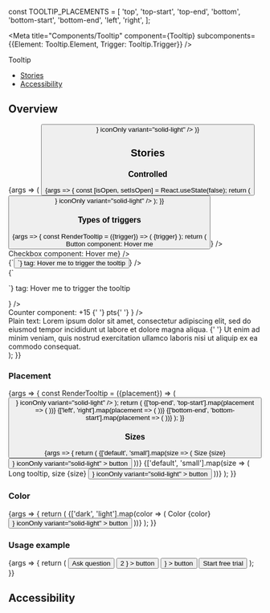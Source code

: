 
const TOOLTIP_PLACEMENTS = [
  'top',
  'top-start',
  'top-end',
  'bottom',
  'bottom-start',
  'bottom-end',
  'left',
  'right',
];

<Meta
  title="Components/Tooltip"
  component={Tooltip}
  subcomponents={{Element: Tooltip.Element, Trigger: Tooltip.Trigger}}
/>

<PageHeader>Tooltip</PageHeader>

- [Stories](#stories)
- [Accessibility](#accessibility)

## Overview

<Canvas>
  <Story name="Default" parameters={{layout: 'centered'}}>
    {args => (
      <Tooltip {...args} asLabel>
        <Tooltip.Element label="Copy to clipboard" />
        <Tooltip.Trigger>
          <Button
            icon={<Icon color="adaptive" type="clipboard" aria-hidden />}
            iconOnly
            variant="solid-light"
          />
        </Tooltip.Trigger>
      </Tooltip>
    )}
  </Story>
</Canvas>

<ArgsTable story="Default" />

## Stories

### Controlled

<Canvas>
  <Story name="Controlled" parameters={{layout: 'centered'}}>
    {args => {
      const [isOpen, setIsOpen] = React.useState(false);
      return (
        <Tooltip {...args} asLabel onOpenChange={setIsOpen} open={isOpen}>
          <Tooltip.Element label="Copy to clipboard" />
          <Tooltip.Trigger>
            <Button
              icon={<Icon color="adaptive" type="clipboard" aria-hidden />}
              iconOnly
              variant="solid-light"
            />
          </Tooltip.Trigger>
        </Tooltip>
      );
    }}
  </Story>
</Canvas>

### Types of triggers

<Canvas>
  <Story name="Types of triggers">
    {args => {
      const RenderTooltip = ({trigger}) => (
        <Tooltip {...args}>
          <Tooltip.Element label="Here's tooltip" />
          <Tooltip.Trigger>{trigger}</Tooltip.Trigger>
        </Tooltip>
      );
      return (
        <Flex direction="column" style={{gap: '20px'}}>
          <div>
            <Text weight="bold">Button component:</Text>
            <RenderTooltip trigger={<Button>Hover me</Button>} />
          </div>
          <div>
            <Text weight="bold">Checkbox component:</Text>
            <RenderTooltip trigger={<Checkbox>Hover me</Checkbox>} />
          </div>
          <div>
            <Text weight="bold">{`<button>`} tag:</Text>
            <RenderTooltip
              trigger={<button>Hover me to trigger the tooltip</button>}
            />
          </div>
          <div>
            <Text weight="bold">{`<p>`} tag:</Text>
            <RenderTooltip
              trigger={
                <p style={{background: 'lightgray'}}>
                  Hover me to trigger the tooltip
                </p>
              }
            />
          </div>
          <div>
            <Text weight="bold">Counter component:</Text>
            <RenderTooltip
              trigger={
                <Counter icon="points" size="xs">
                  +15
                  <Text as="span" color="text-gray-60" inherited>
                    {' '}
                    pts{' '}
                  </Text>
                </Counter>
              }
            />
          </div>
          <div style={{maxWidth: '300px'}}>
            <Text weight="bold">Plain text:</Text>
            Lorem ipsum dolor sit amet, consectetur adipiscing elit, sed do eiusmod
            tempor incididunt ut labore et dolore magna aliqua. <RenderTooltip trigger="HOVER ME TO TRIGGER TOOLTIP" />{' '}
            Ut enim ad minim veniam, quis nostrud exercitation ullamco laboris nisi
            ut aliquip ex ea commodo consequat.
          </div>
        </Flex>
      );
    }}
  </Story>
</Canvas>

### Placement

<Canvas>
  <Story name="Placement">
    {args => {
      const RenderTooltip = ({placement}) => (
        <Tooltip {...args} placement={placement} defaultOpen>
          <Tooltip.Element label={placement} />
          <Tooltip.Trigger>
            <Button
              icon={<Icon color="adaptive" type="report_flag_outlined" />}
              iconOnly
              variant="solid-light"
            />
          </Tooltip.Trigger>
        </Tooltip>
      );
      return (
        <Flex justifyContent="center" style={{paddingTop: '100px'}}>
          <Flex
            direction="column"
            alignItems="center"
            style={{width: '300px', gap: '20px'}}
          >
            <RenderTooltip placement="top" />
            <Flex direction="row" justifyContent="space-between" fullWidth>
              {['top-end', 'top-start'].map(placement => (
                <RenderTooltip placement={placement} />
              ))}
            </Flex>
            <Flex direction="row" justifyContent="space-between" fullWidth>
              {['left', 'right'].map(placement => (
                <RenderTooltip placement={placement} />
              ))}
            </Flex>
            <Flex direction="row" justifyContent="space-between" fullWidth>
              {['bottom-end', 'bottom-start'].map(placement => (
                <RenderTooltip placement={placement} />
              ))}
            </Flex>
            <RenderTooltip placement="bottom" />
          </Flex>
        </Flex>
      );
    }}
  </Story>
</Canvas>

### Sizes

<Canvas>
  <Story name="Sizes" args={{defaultOpen: true}}>
    {args => {
      return (
        <Flex direction="column" style={{gap: '50px'}}>
          <Flex justifyContent="center" style={{gap: '250px'}}>
            {['default', 'small'].map(size => (
              <Flex
                direction="column"
                alignItems="center"
                style={{gap: '60px'}}
              >
                <Text>Size {size}</Text>
                <Tooltip {...args} size={size}>
                  <Tooltip.Element label="Tooltip content" />
                  <Tooltip.Trigger>
                    <Button
                      icon={
                        <Icon color="adaptive" type="report_flag_outlined" />
                      }
                      iconOnly
                      variant="solid-light"
                    >
                      button
                    </Button>
                  </Tooltip.Trigger>
                </Tooltip>
              </Flex>
            ))}
          </Flex>
          <Flex
            justifyContent="center"
            direction="column"
            style={{gap: '60px'}}
            alignItems="center"
          >
            {['default', 'small'].map(size => (
              <Flex
                direction="column"
                style={{gap: '120px'}}
                alignItems="center"
              >
                <Text>Long tooltip, size {size}</Text>
                <Tooltip {...args} size={size}>
                  <Tooltip.Element
                    label="Lorem ipsum dolor sit amet, consectetur adipiscing elit, sed do
            eiusmod tempor incididunt ut labore et dolore magna aliqua. Ut enim
            ad minim veniam, quis nostrud exercitation ullamco laboris nisi ut
            aliquip ex ea commodo consequat."
                  />
                  <Tooltip.Trigger>
                    <Button
                      icon={
                        <Icon color="adaptive" type="report_flag_outlined" />
                      }
                      iconOnly
                      variant="solid-light"
                    >
                      button
                    </Button>
                  </Tooltip.Trigger>
                </Tooltip>
              </Flex>
            ))}
          </Flex>
        </Flex>
      );
    }}
  </Story>
</Canvas>

### Color

<Canvas>
  <Story name="Color" args={{defaultOpen: true}}>
    {args => {
      return (
        <Flex justifyContent="center" style={{gap: '200px'}}>
          {['dark', 'light'].map(color => (
            <Flex direction="column" alignItems="center" style={{gap: '60px'}}>
              <Text>Color {color}</Text>
              <Tooltip {...args} color={color}>
                <Tooltip.Element label="Tooltip content" />
                <Tooltip.Trigger>
                  <Button
                    icon={<Icon color="adaptive" type="report_flag_outlined" />}
                    iconOnly
                    variant="solid-light"
                  >
                    button
                  </Button>
                </Tooltip.Trigger>
              </Tooltip>
            </Flex>
          ))}
        </Flex>
      );
    }}
  </Story>
</Canvas>

### Usage example

<Canvas>
  <Story name="Usage example">
    {args => {
      return (
        <Flex
          alignItems="center"
          justifyContent="center"
          style={{padding: '60px 24px 16px 24px', gap: '15px'}}
        >
          <Button variant="transparent">Ask question</Button>
          <Tooltip {...args}>
            <Tooltip.Element label="Click to see notifications" />
            <Tooltip.Trigger>
              <Button
                variant="transparent"
                iconOnly
                icon={
                  <>
                    <Icon color="adaptive" type="notifications" />
                    <Counter
                      size="xxs"
                      style={{
                        position: 'absolute',
                        top: 0,
                        right: 0,
                        transform: 'translate(8px, -8px)',
                      }}
                    >
                      2
                    </Counter>
                  </>
                }
              >
                button
              </Button>
            </Tooltip.Trigger>
          </Tooltip>
          <Tooltip {...args}>
            <Tooltip.Element label="Go to your profile" />
            <Tooltip.Trigger>
              <Button
                variant="transparent"
                iconOnly
                icon={<Avatar imgSrc={null} link="#" size="xs" />}
              >
                button
              </Button>
            </Tooltip.Trigger>
          </Tooltip>
          <Button variant="solid-indigo">Start free trial</Button>
        </Flex>
      );
    }}
  </Story>
</Canvas>

## Accessibility

<TooltipA11y />

